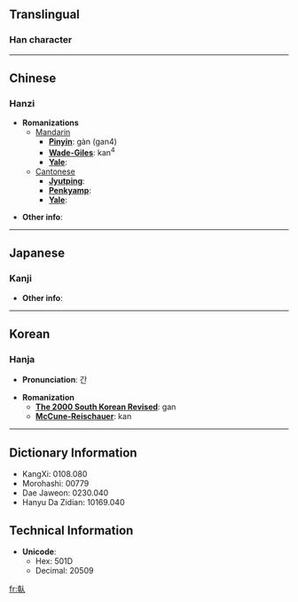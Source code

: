 ==Translingual==
===Han character===
{{Han char|rad=人|as=08|sn=10|so=|four=|canj=十十人 (JJO)|gso=|cmean=sunrise;  dawn}}


----

==Chinese==
===Hanzi===


* '''Romanizations'''
** [[Mandarin]]
*** '''[[Pinyin]]''': gàn (gan4)
*** '''[[Wade-Giles]]''': kan<sup>4</sup>
*** '''[[Yale]]''': 
**[[Cantonese]]
***'''[[Jyutping]]''':
***'''[[Penkyamp]]''': 
***'''[[Yale]]''': 

* '''Other info''': 

----

==Japanese==
===Kanji===

{{kanji|on readings=[[かん]] (kan)
|kun readings=[[かがやく]] (kagayaku)
}}

* '''Other info''':  

----

==Korean==
===Hanja===

* '''Pronunciation''': 간

* '''Romanization'''
** '''[[The 2000 South Korean Revised Romanization|The 2000 South Korean Revised]]''': gan
** '''[[McCune-Reischauer]]''': kan

----

== Dictionary Information ==

* KangXi: 0108.080
* Morohashi: 00779
* Dae Jaweon: 0230.040
* Hanyu Da Zidian: 10169.040

== Technical Information ==

* '''Unicode''':
** Hex: 501D
** Decimal: 20509

[[fr:倝]]